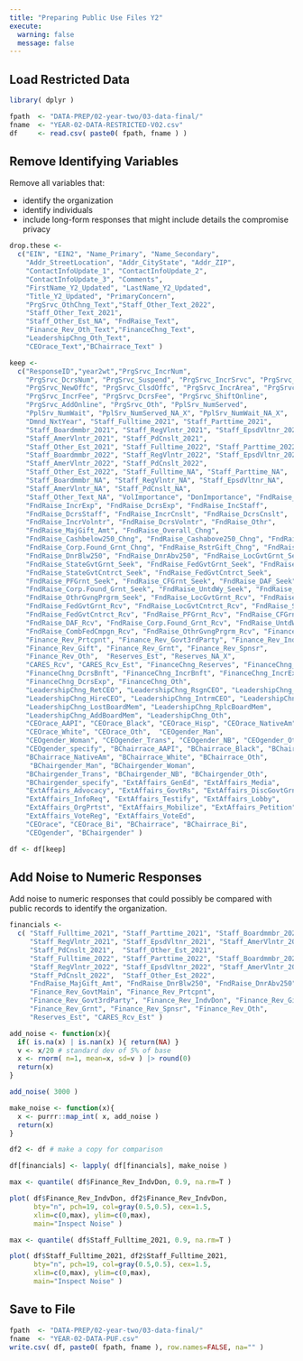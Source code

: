```yaml
---
title: "Preparing Public Use Files Y2"
execute:
  warning: false
  message: false
---
```




## Load Restricted Data

```r
library( dplyr )

fpath  <- "DATA-PREP/02-year-two/03-data-final/"
fname  <- "YEAR-02-DATA-RESTRICTED-V02.csv"
df     <- read.csv( paste0( fpath, fname ) )
```



## Remove Identifying Variables

Remove all variables that: 

* identify the organization 
* identify individuals 
* include long-form responses that might include details the compromise privacy 

```r

drop.these <- 
  c("EIN", "EIN2", "Name_Primary", "Name_Secondary", 
    "Addr_StreetLocation", "Addr_CityState", "Addr_ZIP", 
    "ContactInfoUpdate_1", "ContactInfoUpdate_2", 
    "ContactInfoUpdate_3", "Comments", 
    "FirstName_Y2_Updated", "LastName_Y2_Updated", 
    "Title_Y2_Updated", "PrimaryConcern",
    "PrgSrvc_OthChng_Text","Staff_Other_Text_2022",
    "Staff_Other_Text_2021",
    "Staff_Other_Est_NA", "FndRaise_Text", 
    "Finance_Rev_Oth_Text","FinanceChng_Text",
    "LeadershipChng_Oth_Text", 
    "CEOrace_Text","BChairrace_Text" )

keep <- 
  c("ResponseID","year2wt","PrgSrvc_IncrNum", 
    "PrgSrvc_DcrsNum", "PrgSrvc_Suspend", "PrgSrvc_IncrSrvc", "PrgSrvc_DcrsSrvc", 
    "PrgSrvc_NewOffc", "PrgSrvc_ClsdOffc", "PrgSrvc_IncrArea", "PrgSrvc_DcrsArea", 
    "PrgSrvc_IncrFee", "PrgSrvc_DcrsFee", "PrgSrvc_ShiftOnline", 
    "PrgSrvc_AddOnline", "PrgSrvc_Oth", "PplSrv_NumServed", 
    "PplSrv_NumWait", "PplSrv_NumServed_NA_X", "PplSrv_NumWait_NA_X", 
    "Dmnd_NxtYear", "Staff_Fulltime_2021", "Staff_Parttime_2021", 
    "Staff_Boardmmbr_2021", "Staff_RegVlntr_2021", "Staff_EpsdVltnr_2021", 
    "Staff_AmerVlntr_2021", "Staff_PdCnslt_2021",  
    "Staff_Other_Est_2021", "Staff_Fulltime_2022", "Staff_Parttime_2022", 
    "Staff_Boardmmbr_2022", "Staff_RegVlntr_2022", "Staff_EpsdVltnr_2022", 
    "Staff_AmerVlntr_2022", "Staff_PdCnslt_2022",  
    "Staff_Other_Est_2022", "Staff_Fulltime_NA", "Staff_Parttime_NA", 
    "Staff_Boardmmbr_NA", "Staff_RegVlntr_NA", "Staff_EpsdVltnr_NA", 
    "Staff_AmerVlntr_NA", "Staff_PdCnslt_NA",  
    "Staff_Other_Text_NA", "VolImportance", "DonImportance", "FndRaise_DvlpVirtual", 
    "FndRaise_IncrExp", "FndRaise_DcrsExp", "FndRaise_IncStaff", 
    "FndRaise_DcrsStaff", "FndRaise_IncrCnslt", "FndRaise_DcrsCnslt", 
    "FndRaise_IncrVolntr", "FndRaise_DcrsVolntr", "FndRaise_Othr", 
    "FndRaise_MajGift_Amt", "FndRaise_Overall_Chng", 
    "FndRaise_Cashbelow250_Chng", "FndRaise_Cashabove250_Chng", "FndRaise_MajGift_Chng", 
    "FndRaise_Corp.Found_Grnt_Chng", "FndRaise_RstrGift_Chng", "FndRaise_UnrstrGift_Chng", 
    "FndRaise_DnrBlw250", "FndRaise_DnrAbv250", "FndRaise_LocGvtGrnt_Seek", 
    "FndRaise_StateGvtGrnt_Seek", "FndRaise_FedGvtGrnt_Seek", "FndRaise_LocGvtCntrct_Seek", 
    "FndRaise_StateGvtCntrct_Seek", "FndRaise_FedGvtCntrct_Seek", 
    "FndRaise_PFGrnt_Seek", "FndRaise_CFGrnt_Seek", "FndRaise_DAF_Seek", 
    "FndRaise_Corp.Found_Grnt_Seek", "FndRaise_UntdWy_Seek", "FndRaise_CombFedCmpgn_Seek", 
    "FndRaise_OthrGvngPrgrm_Seek", "FndRaise_LocGvtGrnt_Rcv", "FndRaise_StateGvtGrnt_Rcv", 
    "FndRaise_FedGvtGrnt_Rcv", "FndRaise_LocGvtCntrct_Rcv", "FndRaise_StateGvtCntrct_Rcv", 
    "FndRaise_FedGvtCntrct_Rcv", "FndRaise_PFGrnt_Rcv", "FndRaise_CFGrnt_Rcv", 
    "FndRaise_DAF_Rcv", "FndRaise_Corp.Found_Grnt_Rcv", "FndRaise_UntdWy_Rcv", 
    "FndRaise_CombFedCmpgn_Rcv", "FndRaise_OthrGvngPrgrm_Rcv", "Finance_Rev_GovtMain", 
    "Finance_Rev_Prtcpnt", "Finance_Rev_Govt3rdParty", "Finance_Rev_IndvDon", 
    "Finance_Rev_Gift", "Finance_Rev_Grnt", "Finance_Rev_Spnsr", 
    "Finance_Rev_Oth",  "Reserves_Est", "Reserves_NA_X", 
    "CARES_Rcv", "CARES_Rcv_Est", "FinanceChng_Reserves", "FinanceChng_Borrow", 
    "FinanceChng_DcrsBnft", "FinanceChng_IncrBnft", "FinanceChng_IncrExp", 
    "FinanceChng_DcrsExp", "FinanceChng_Oth",  
    "LeadershipChng_RetCEO", "LeadershipChng_RsgnCEO", "LeadershipChng_TrmnCEO", 
    "LeadershipChng_HireCEO", "LeadershipChng_IntrmCEO", "LeadershipChng_ChngBC", 
    "LeadershipChng_LostBoardMem", "LeadershipChng_RplcBoardMem", 
    "LeadershipChng_AddBoardMem", "LeadershipChng_Oth", 
    "CEOrace_AAPI", "CEOrace_Black", "CEOrace_Hisp", "CEOrace_NativeAm", 
    "CEOrace_White", "CEOrace_Oth",  "CEOgender_Man", 
    "CEOgender_Woman", "CEOgender_Trans", "CEOgender_NB", "CEOgender_Oth", 
    "CEOgender_specify", "BChairrace_AAPI", "BChairrace_Black", "BChairrace_Hisp", 
    "BChairrace_NativeAm", "BChairrace_White", "BChairrace_Oth", 
     "BChairgender_Man", "BChairgender_Woman",  
    "BChairgender_Trans", "BChairgender_NB", "BChairgender_Oth", 
    "BChairgender_specify", "ExtAffairs_GenEd", "ExtAffairs_Media", 
    "ExtAffairs_Advocacy", "ExtAffairs_GovtRs", "ExtAffairs_DiscGovtGrnt", 
    "ExtAffairs_InfoReq", "ExtAffairs_Testify", "ExtAffairs_Lobby", 
    "ExtAffairs_OrgPrtst", "ExtAffairs_Mobilize", "ExtAffairs_Petition", 
    "ExtAffairs_VoteReg", "ExtAffairs_VoteEd", 
    "CEOrace", "CEOrace_Bi", "BChairrace", "BChairrace_Bi",
    "CEOgender", "BChairgender" )

df <- df[keep]
```


## Add Noise to Numeric Responses  

Add noise to numeric responses that could possibly be compared with public records to identify the organization. 

```r

financials <- 
  c( "Staff_Fulltime_2021", "Staff_Parttime_2021", "Staff_Boardmmbr_2021", 
     "Staff_RegVlntr_2021", "Staff_EpsdVltnr_2021", "Staff_AmerVlntr_2021", 
     "Staff_PdCnslt_2021",  "Staff_Other_Est_2021", 
     "Staff_Fulltime_2022", "Staff_Parttime_2022", "Staff_Boardmmbr_2022", 
     "Staff_RegVlntr_2022", "Staff_EpsdVltnr_2022", "Staff_AmerVlntr_2022", 
     "Staff_PdCnslt_2022",  "Staff_Other_Est_2022",
     "FndRaise_MajGift_Amt", "FndRaise_DnrBlw250", "FndRaise_DnrAbv250",
     "Finance_Rev_GovtMain", "Finance_Rev_Prtcpnt", 
     "Finance_Rev_Govt3rdParty", "Finance_Rev_IndvDon", "Finance_Rev_Gift", 
     "Finance_Rev_Grnt", "Finance_Rev_Spnsr", "Finance_Rev_Oth",  
     "Reserves_Est", "CARES_Rcv_Est" ) 

add_noise <- function(x){ 
  if( is.na(x) | is.nan(x) ){ return(NA) }
  v <- x/20 # standard dev of 5% of base
  x <- rnorm( n=1, mean=x, sd=v ) |> round(0)
  return(x)
}

add_noise( 3000 )

make_noise <- function(x){
  x <- purrr::map_int( x, add_noise )
  return(x)
}

df2 <- df # make a copy for comparison 

df[financials] <- lapply( df[financials], make_noise ) 

max <- quantile( df$Finance_Rev_IndvDon, 0.9, na.rm=T )

plot( df$Finance_Rev_IndvDon, df2$Finance_Rev_IndvDon, 
      bty="n", pch=19, col=gray(0.5,0.5), cex=1.5,
      xlim=c(0,max), ylim=c(0,max), 
      main="Inspect Noise" )

max <- quantile( df$Staff_Fulltime_2021, 0.9, na.rm=T )

plot( df$Staff_Fulltime_2021, df2$Staff_Fulltime_2021, 
      bty="n", pch=19, col=gray(0.5,0.5), cex=1.5, 
      xlim=c(0,max), ylim=c(0,max),
      main="Inspect Noise" )
```

## Save to File 


```r
fpath  <- "DATA-PREP/02-year-two/03-data-final/"
fname  <- "YEAR-02-DATA-PUF.csv"
write.csv( df, paste0( fpath, fname ), row.names=FALSE, na="" )
```

